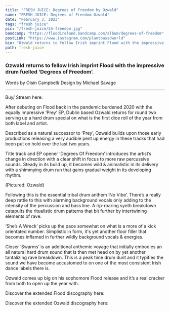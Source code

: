 ---
title: "FRESH JUICE: Degrees of Freedom by Ozwald"
name: "FRESH JUICE: Degrees of Freedom Ozwald"
date: "February 3, 2023"
tags: "fresh juice"
pic: "/fresh-juice/55-freedom.jpg"
bandcamp: "https://floodireland.bandcamp.com/album/degrees-of-freedom"
postLink: "https://www.instagram.com/plantbassdworld"
bio: "Ozwald returns to fellow Irish imprint Flood with the impressive drum fuelled ‘Degrees of Freedom’."
path: fresh-juice
---

### Ozwald returns to fellow Irish imprint Flood with the impressive drum fuelled ‘Degrees of Freedom’.

<p className="smallText">Words by Oisín Campbell/ Design by Michael Savage</p>

<hr />

<BandCamp src="album=3543501532" />

Buy/ Stream here: <HoverLink url="floodireland.bandcamp.com/album/degrees-of-freedom" external />

After debuting on Flood back in the pandemic burdened 2020 with the equally impressive ‘Prey’ EP, Dublin based Ozwald returns for round two serving up a hard drum special on what is the first dice roll of the year from both label and artist.

Described as a natural successor to ‘Prey’, Ozwald builds upon those early productions releasing a very audible pent up energy in these tracks that had been put on hold over the last two years.

Title track and EP opener ‘Degrees Of Freedom’ introduces the artist’s change in direction with a clear shift in focus to more raw percussive sounds. Steady in its build up, it becomes wild & animalistic in its delivery with a shimmying drum run that gains gradual weight in its developing rhythm.

<Picture src="/fresh-juice/55-ozwald.png" alt="Ozwald cover pic" size={1200} />
<p className="smallText">(Pictured: Ozwald)</p>

Following this is the essential tribal drum anthem ‘No Vibe’. There’s a really deep rattle to this with alarming background vocals only adding to the intensity of the percussion and bass line. A rip-roaring synth breakdown catapults the ritualistic drum patterns that bit further by intertwining elements of rave.

‘She’s A Wreck’ picks up the pace somewhat on what is a more of a kick orientated number. Simplistic in form, it's yet another floor filler that becomes inflamed in further wildly background vocals & energies.

Closer ‘Swarms’ is an additional anthemic voyage that initially embodies an all natural hard drum sound that is then met head on by yet another tantalizing rave breakdown. This is a peak time drum dunt and it typifies the sound we have become accustomed to on one of the most consistent Irish dance labels there is.

Ozwald comes up big on his sophomore Flood release and it’s a real cracker from both to open up the year with.

Discover the extended Flood discography here: <HoverLink url="floodireland.bandcamp.com/music" name="Flood" external />

Discover the extended Ozwald discography here: <HoverLink url="ozwald.bandcamp.com/" name="Ozwald" external />
